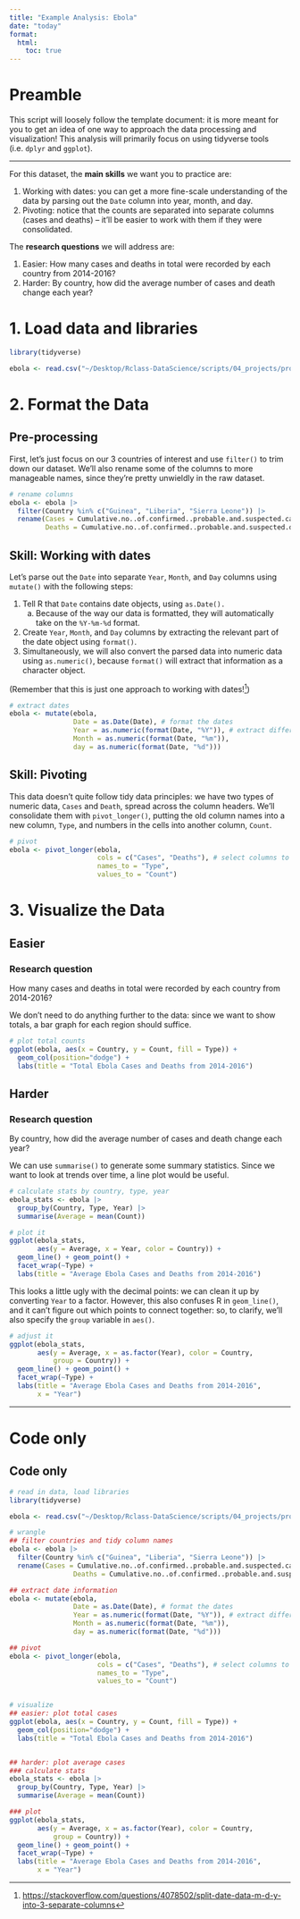```yaml
---
title: "Example Analysis: Ebola"
date: "today"
format: 
  html:
    toc: true
---
```


# Preamble

This script will loosely follow the template document: it is more meant for you to get an idea of one way to approach the data processing and visualization! This analysis will primarily focus on using tidyverse tools (i.e. `dplyr` and `ggplot`).

------------------------------------------------------------------------

For this dataset, the **main skills** we want you to practice are:

1.  Working with dates: you can get a more fine-scale understanding of the data by parsing out the `Date` column into year, month, and day.
2.  Pivoting: notice that the counts are separated into separate columns (cases and deaths) -- it'll be easier to work with them if they were consolidated.

The **research questions** we will address are:

1.  Easier: How many cases and deaths in total were recorded by each country from 2014-2016?
2.  Harder: By country, how did the average number of cases and death change each year?

# 1. Load data and libraries

```r
library(tidyverse)

ebola <- read.csv("~/Desktop/Rclass-DataScience/scripts/04_projects/project-day-2_files/datasets/ebola.csv", header = TRUE, sep = ",")
```

# 2. Format the Data

## Pre-processing

First, let's just focus on our 3 countries of interest and use `filter()` to trim down our dataset. We'll also rename some of the columns to more manageable names, since they're pretty unwieldly in the raw dataset.

```r
# rename columns
ebola <- ebola |>
  filter(Country %in% c("Guinea", "Liberia", "Sierra Leone")) |>
  rename(Cases = Cumulative.no..of.confirmed..probable.and.suspected.cases,
         Deaths = Cumulative.no..of.confirmed..probable.and.suspected.deaths)
```

## Skill: Working with dates

Let's parse out the `Date` into separate `Year`, `Month`, and `Day` columns using `mutate()` with the following steps:

1.  Tell R that `Date` contains date objects, using `as.Date().`
    a.  Because of the way our data is formatted, they will automatically take on the `%Y-%m-%d` format.
2.  Create `Year`, `Month`, and `Day` columns by extracting the relevant part of the date object using `format()`.
3.  Simultaneously, we will also convert the parsed data into numeric data using `as.numeric()`, because `format()` will extract that information as a character object.

(Remember that this is just one approach to working with dates![^1])

[^1]: <https://stackoverflow.com/questions/4078502/split-date-data-m-d-y-into-3-separate-columns>

```r
# extract dates
ebola <- mutate(ebola,
                Date = as.Date(Date), # format the dates
                Year = as.numeric(format(Date, "%Y")), # extract different parts
                Month = as.numeric(format(Date, "%m")),
                day = as.numeric(format(Date, "%d")))
```

## Skill: Pivoting

This data doesn't quite follow tidy data principles: we have two types of numeric data, `Cases` and `Death`, spread across the column headers. We'll consolidate them with `pivot_longer()`, putting the old column names into a new column, `Type`, and numbers in the cells into another column, `Count`.

```r
# pivot
ebola <- pivot_longer(ebola,
                      cols = c("Cases", "Deaths"), # select columns to be pivoted
                      names_to = "Type",
                      values_to = "Count")
```

# 3. Visualize the Data

## Easier

::: callout-note
### Research question

How many cases and deaths in total were recorded by each country from 2014-2016?
:::

We don't need to do anything further to the data: since we want to show totals, a bar graph for each region should suffice.

```r
# plot total counts
ggplot(ebola, aes(x = Country, y = Count, fill = Type)) +
  geom_col(position="dodge") +
  labs(title = "Total Ebola Cases and Deaths from 2014-2016")
```

## Harder

::: callout-note
### Research question

By country, how did the average number of cases and death change each year?
:::

We can use `summarise()` to generate some summary statistics. Since we want to look at trends over time, a line plot would be useful.

```r
# calculate stats by country, type, year
ebola_stats <- ebola |>
  group_by(Country, Type, Year) |>
  summarise(Average = mean(Count))

# plot it
ggplot(ebola_stats, 
       aes(y = Average, x = Year, color = Country)) +
  geom_line() + geom_point() +
  facet_wrap(~Type) +
  labs(title = "Average Ebola Cases and Deaths from 2014-2016")
```

This looks a little ugly with the decimal points: we can clean it up by converting `Year` to a factor. However, this also confuses R in `geom_line()`, and it can't figure out which points to connect together: so, to clarify, we'll also specify the `group` variable in `aes()`.

```r
# adjust it
ggplot(ebola_stats, 
       aes(y = Average, x = as.factor(Year), color = Country,
           group = Country)) +
  geom_line() + geom_point() +
  facet_wrap(~Type) +
  labs(title = "Average Ebola Cases and Deaths from 2014-2016",
       x = "Year")
```

------------------------------------------------------------------------

# Code only

::: {.callout-note collapse="true"}
## Code only

```r
# read in data, load libraries
library(tidyverse)

ebola <- read.csv("~/Desktop/Rclass-DataScience/scripts/04_projects/project-day-2_files/datasets/ebola.csv", header = TRUE, sep = ",")

# wrangle
## filter countries and tidy column names
ebola <- ebola |>
  filter(Country %in% c("Guinea", "Liberia", "Sierra Leone")) |>
  rename(Cases = Cumulative.no..of.confirmed..probable.and.suspected.cases,
                Deaths = Cumulative.no..of.confirmed..probable.and.suspected.deaths)

## extract date information
ebola <- mutate(ebola,
                Date = as.Date(Date), # format the dates
                Year = as.numeric(format(Date, "%Y")), # extract different parts
                Month = as.numeric(format(Date, "%m")),
                day = as.numeric(format(Date, "%d")))

## pivot
ebola <- pivot_longer(ebola,
                      cols = c("Cases", "Deaths"), # select columns to be pivoted
                      names_to = "Type",
                      values_to = "Count")


# visualize
## easier: plot total cases
ggplot(ebola, aes(x = Country, y = Count, fill = Type)) +
  geom_col(position="dodge") +
  labs(title = "Total Ebola Cases and Deaths from 2014-2016")


## harder: plot average cases
### calculate stats
ebola_stats <- ebola |>
  group_by(Country, Type, Year) |>
  summarise(Average = mean(Count))

### plot
ggplot(ebola_stats, 
       aes(y = Average, x = as.factor(Year), color = Country,
           group = Country)) +
  geom_line() + geom_point() +
  facet_wrap(~Type) +
  labs(title = "Average Ebola Cases and Deaths from 2014-2016",
       x = "Year")
```
:::
